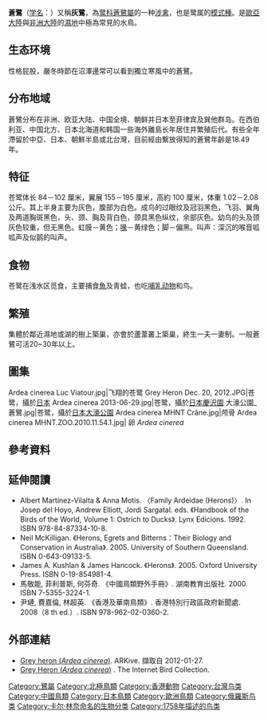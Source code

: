 {{noteTA
| 1  = zh-cn:鹭属; zh-tw:蒼鷺屬;
}}
{{speciesbox
| name = 蒼鷺
| status = LC
| status_system = IUCN3.1
| trend = unknow
| status_ref = <ref>{{IUCN|id=22696993 |title=''Ardea cinerea'' |assessors=[[BirdLife_International|BirdLife International]]  |version=2020.2 |year=2019 |accessdate=13 August 2019}} 資料庫資料包含說明此物種被編入無危級別的原因</ref>
| image = Ardea cinerea 7 (Marek Szczepanek).jpg
| image_width = 250px
| image2 =Grey Heron (Ardea cinerea) (W ARDEA CINEREA R1 C19).ogg
| genus = Ardea
| species = cinerea
| authority = [[卡尔·林奈|Linnaeus]], 1758
| range_map = Ardea cinerea map.png
| range_map_width = 250px
| range_map_caption = 浅绿：繁殖區<br />蓝色：度冬區<br />深绿：不遷徙種群
}}
'''蒼鷺'''（[[学名|学名]]：{{lang|la|''Ardea cinerea''}}）又稱'''灰鷺'''，為[[鹭科|鹭科]][[蒼鷺屬|蒼鷺屬]]的一种[[涉禽|涉禽]]，也是鹭属的[[模式種|模式種]]。是[[歐亞大陸|歐亞大陸]]與[[非洲大陸|非洲大陸]]的[[濕地|濕地]]中極為常見的水鳥。

== 生态环境 ==
性格屁股，嚴冬時節在沼澤邊常可以看到獨立寒風中的蒼鷺。

== 分布地域 ==
蒼鷺分布在非洲、欧亚大陆、中国全境、朝鲜并日本至菲律宾及巽他群岛。在西伯利亚、中国北方、日本北海道和韩国一些海外離島长年居住并繁殖后代。有些全年滯留於中亞、日本、朝鮮半島或北台灣，目前經由繫放得知的蒼鷺年齡是18.49年。

== 特征 ==
{{multiple image
| align     = right
| direction = vertical
| image1    = Ardea cinerea (Germany,Heidelberg).jpg
| width1    = 250
| caption1  = 非繁殖期的蒼鷺頭部特寫
| image2    = Héron cendré DSCF1138.jpg
| width2    = 250
| caption2  = 繁殖期的蒼鷺，喙部顏色較鮮豔
}}
苍鹭体长 84－102 厘米，翼展 155－195 厘米，高約 100 厘米，体重 1.02－2.08 公斤。其上半身主要为灰色，腹部为白色。成鸟的过眼纹及冠羽黑色，飞羽、翼角及两道胸斑黑色，头、颈、胸及背白色，颈具黑色纵纹，余部灰色。幼鸟的头及颈灰色较重，但无黑色。虹膜－黄色；[[鳥喙|喙]]－黄绿色；脚－偏黑。叫声：深沉的喉音呱呱声及似鹅的叫声。

== 食物 ==
苍鹭在浅水区觅食，主要捕食[[魚|魚]]及青蛙，也吃[[哺乳动物|哺乳动物]]和鸟。

== 繁殖 ==
集體於鄰近濕地或湖的樹上築巢，亦會於蘆葦叢上築巢，終生一夫一妻制。一般蒼鷺可活20~30年以上。

== 圖集 ==
<gallery>
Ardea cinerea Luc Viatour.jpg|飞翔的苍鹭
Grey Heron Dec. 20, 2012.JPG|苍鹭，攝於[[日本|日本]]
Ardea cinerea 2013-06-29.jpg|苍鹭，攝於[[日本|日本]][[慶沢園|慶沢園]]
大濠公園_蒼鷺.jpg|苍鹭，攝於[[日本|日本]][[大濠公園|大濠公園]]
Ardea cinerea MHNT Crâne.jpg|颅骨
Ardea cinerea MHNT.ZOO.2010.11.54.1.jpg| 卵 ''Ardea cinerea''  
</gallery>

== 參考資料 ==
{{Reflist}}

{{commons and category|Ardea_cinerea|苍鹭|Ardea_cinerea}}
{{Wikispecies|Ardea_cinerea}}

== 延伸閱讀 ==
* Albert Martínez-Vilalta & Anna Motis. 〈Family Ardeidae (Herons)〉. In Josep del Hoyo, Andrew Elliott, Jordi Sargatal. eds. 《Handbook of the Birds of the World, Volume 1: Ostrich to Ducks》. Lynx Edicions. 1992. ISBN 978-84-87334-10-8.
* Neil McKilligan. 《Herons, Egrets and Bitterns：Their Biology and Conservation in Australia》. 2005. University of Southern Queensland. ISBN 0-643-09133-5.
* James A. Kushlan & James Hancock. 《Herons》. 2005. Oxford University Press. ISBN 0-19-854981-4.
* 馬敬能, 菲利普斯, 何芬奇. 《中國鳥類野外手冊》. 湖南教育出版社. 2000. ISBN 7-5355-3224-1.
* 尹璉, 費嘉倫, 林超英. 《香港及華南鳥類》. 香港特別行政區政府新聞處. 2008（8 th ed.）. ISBN 978-962-02-0360-2.

== 外部連結 ==
* [https://web.archive.org/web/20120127024454/http://www.arkive.org/grey-heron/ardea-cinerea/ Grey heron (''Ardea cinerea'')]. ARKive. 擷取自 2012-01-27.
* [http://ibc.lynxeds.com/species/grey-heron-ardea-cinerea Grey Heron (''Ardea cinerea'')] {{Wayback|url=http://ibc.lynxeds.com/species/grey-heron-ardea-cinerea |date=20160309033252 }}. The Internet Bird Collection.
{{Taxonbar|from=Q25273}}

[[Category:鷺屬|Category:鷺屬]]
[[Category:北極鳥類|Category:北極鳥類]]
[[Category:香港動物|Category:香港動物]]
[[Category:台灣鸟类|Category:台灣鸟类]]
[[Category:中國鳥類|Category:中國鳥類]]
[[Category:日本鳥類|Category:日本鳥類]]
[[Category:歐洲鳥類|Category:歐洲鳥類]]
[[Category:俄羅斯鸟类|Category:俄羅斯鸟类]]
[[Category:卡尔·林奈命名的生物分类|Category:卡尔·林奈命名的生物分类]]
[[Category:1758年描述的鸟类|Category:1758年描述的鸟类]]